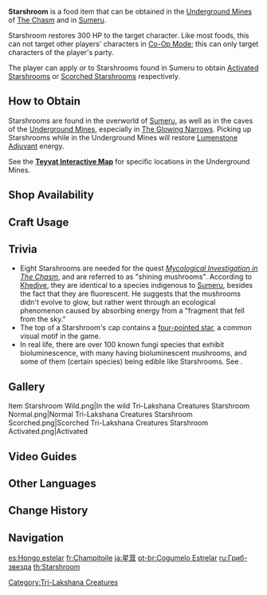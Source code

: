 {{Food Infobox
|id              = 101212
|image           = Item Starshroom.png
|description     = A fungus with a cap that resembles a five-pointed star. It is quite hardy indeed. Once it matures, the center of the cap will split open.
|type            = Recovery Dishes
|effectType      = Healing
|effect          = Restores '''300''' HP.
|eff_att1        = HP Restore
|eff_att2        = HP Restore Fixed
|source1         = Found in the wild
|source2         = {{Sold By}}
|quality         = 0
}}
'''Starshroom''' is a food item that can be obtained in the [[Underground Mines]] of [[The Chasm]] and in [[Sumeru]].

Starshroom restores 300 HP to the target character. Like most foods, this can not target other players' characters in [[Co-Op Mode]]; this can only target characters of the player's party.

The player can apply {{Electro}} or {{Pyro}} to Starshrooms found in Sumeru to obtain [[Activated Starshroom]]s or [[Scorched Starshroom]]s respectively.

==How to Obtain==
Starshrooms are found in the overworld of [[Sumeru]], as well as in the caves of the [[Underground Mines]], especially in [[The Glowing Narrows]]. Picking up Starshrooms while in the Underground Mines will restore [[Lumenstone Adjuvant]] energy.

See the '''[https://webstatic-sea.mihoyo.com/app/ys-map-sea/index.html#/map/9?shown_types=355 Teyvat Interactive Map]''' for specific locations in the Underground Mines.

==Shop Availability==
{{Shop Availability}}

==Craft Usage==
{{Craft Usage}}

==Trivia==
* Eight Starshrooms are needed for the quest ''[[Mycological Investigation in The Chasm]]'', and are referred to as "shining mushrooms". According to [[Khedive]], they are identical to a species indigenous to [[Sumeru]], besides the fact that they are fluorescent. He suggests that the mushrooms didn't evolve to glow, but rather went through an ecological phenomenon caused by absorbing energy from a "fragment that fell from the sky."
* The top of a Starshroom's cap contains a [[Symbols in Teyvat#Four-Pointed Star|four-pointed star]], a common visual motif in the game.
* In real life, there are over 100 known fungi species that exhibit bioluminescence, with many having bioluminescent mushrooms, and some of them (certain ''{{w|Armillaria}}'' species) being edible like Starshrooms. See {{w|List of bioluminescent fungus species}}.

==Gallery==
<gallery>
Item Starshroom Wild.png|In the wild
Tri-Lakshana Creatures Starshroom Normal.png|Normal
Tri-Lakshana Creatures Starshroom Scorched.png|Scorched
Tri-Lakshana Creatures Starshroom Activated.png|Activated
</gallery>

==Video Guides==
{{EVT
|video1   = https://youtu.be/6AAcUut2cao
|caption1 = Farm Guide
}}

==Other Languages==
{{Other Languages
|en      = Starshroom
|zhs     = 星蕈
|zhs_rm  = Xīngxùn
|zht     = 星蕈
|zht_rm  = Xīngxùn
|zh_tl   = Star Mushroom
|ja      = 星茸
|ja_rm   = Hoshitake{{Assumed}}
|ja_tl   = Star Mushroom
|ko      = 별 버섯
|ko_rm   = Byeol Beoseot
|ko_tl   = Star Mushroom
|es      = Hongo estelar
|es_tl   = Stellar Mushroom
|fr      = Champitoile
|fr_tl   = Starshroom
|ru      = Гриб-звезда
|ru_tl   = Star Mushroom
|th      = Starshroom
|vi      = Nấm Sao
|vi_tl   = Star Mushroom
|de      = Sternpilz
|de_tl   = Star Mushroom
|id      = Starshroom
|pt      = Cogumelo Estrelar
|pt_tl   = 
|tr      = Yıldız Mantarı
|tr_tl   = 
|it      = Astrofungo
|it_tl   = 
}}

==Change History==
{{Change History|2.6}}

==Navigation==
{{Food Navbox}}

[[Category:Tri-Lakshana Creatures]]

[[es:Hongo estelar]]
[[fr:Champitoile]]
[[ja:星茸]]
[[pt-br:Cogumelo Estrelar]]
[[ru:Гриб-звезда]]
[[th:Starshroom]]